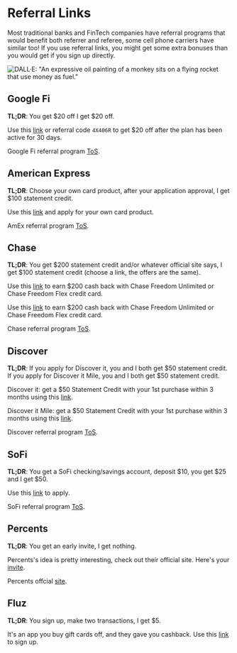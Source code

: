 
<Meta
  title="Referral - Blog - Yifei Sun"
  description="Yifei Sun's referral page."
  image="/assets/image/blog/referral/referral.webp"
  keywords="Yifei Sun, referral, credit, debit, card, money, financial health, churn, computer science, research, personal site, portfolio"
  slug="/blog/referral"
/>

# Referral Links

Most traditional banks and FinTech companies have referral programs that would benefit both referrer and referee, some cell phone carriers have similar too!
If you use referral links, you might get some extra bonuses than you would get if you sign up directly.

![DALL·E: "An expressive oil painting of a monkey sits on a flying rocket that use money as fuel."](/assets/image/blog/referral/referral.webp)

## Google Fi

**TL;DR**: You get $20 off I get $20 off.

Use this [link](https://g.co/fi/r/4X406R) or referral code `4X406R` to get $20 off after the plan has been active for 30 days.

Google Fi referral program [ToS](https://support.google.com/fi/answer/7220173?hl=en).

## American Express

**TL;DR**: Choose your own card product, after your application approval, I get $100 statement credit.

Use this [link](https://americanexpress.com/en-us/referral/YIFEISF03R?XL=MIMCP) and apply for your own card product.

AmEx referral program [ToS](https://www.americanexpress.com/en-US/referral/terms/MOBILE/DEFAULT/1089?offer=A0000F07PH&iacode=H8S&mgmeeProductId=&mgmeeOfferId=&mgmeeIacode=).

## Chase

**TL;DR**: You get $200 statement credit and/or whatever official site says, I get $100 statement credit (choose a link, the offers are the same).

Use this [link](https://www.referyourchasecard.com/18a/ENG75PWWLF) to earn $200 cash back with Chase Freedom Unlimited or Chase Freedom Flex credit card.

Use this [link](https://www.referyourchasecard.com/18a/4BFJ057RXX) to earn $200 cash back with Chase Freedom Unlimited or Chase Freedom Flex credit card.

Chase referral program [ToS](https://www.chase.com/referafriend/catch-all).

## Discover

**TL;DR**: If you apply for Discover it, you and I both get $50 statement credit. If you apply for Discover it Mile, you and I both get $50 statement credit.

Discover it: get a $50 Statement Credit with your 1st purchase within 3 months using this [link](https://refer.discover.com/s/yifei46?advocate.partner_share_id=3625009296).

Discover it Mile: get a $50 Statement Credit with your 1st purchase within 3 months using this [link](https://refer.discover.com/s/yifei46?advocate.partner_share_id=1003106944).

Discover referral program [ToS](https://www.discover.com/credit-cards/exclusives/sharediscover/).

## SoFi

**TL;DR**: You get a SoFi checking/savings account, deposit $10, you get $25 and I get $50.

Use this [link](https://www.sofi.com/invite/money?gcp=e7bc5e37-0d27-4694-8d39-734b9b933ea2&isAliasGcp=false) to apply.

SoFi referral program [ToS](https://www.sofi.com/referral-program/).

## Percents

**TL;DR**: You get an early invite, I get nothing.

Percents's idea is pretty interesting, check out their official site. Here's your [invite](https://allyourcardsinone.com/r/BRZZDV6N).

Percents offcial [site](https://www.percents.com/).

## Fluz

**TL;DR**: You sign up, make two transactions, I get $5.

It's an app you buy gift cards off, and they gave you cashback. Use this [link](https://joinfluz.app.link/STEPBROBD) to sign up.
